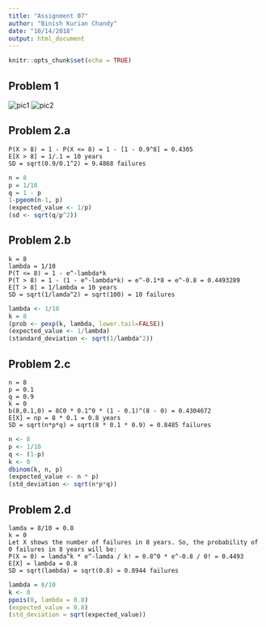 ```yaml
---
title: "Assignment 07"
author: "Binish Kurian Chandy"
date: "10/14/2018"
output: html_document
---
```


```r
knitr::opts_chunk$set(echo = TRUE)
```

## Problem 1

![pic1](pic1.png) 
![pic2](pic2.png) 

## Problem 2.a

```
P(X > 8) = 1 - P(X <= 8) = 1 - [1 - 0.9^8] = 0.4305
E[X > 8] = 1/.1 = 10 years
SD = sqrt(0.9/0.1^2) = 9.4868 failures
```
```r
n = 8
p = 1/10
q = 1 - p
1-pgeom(n-1, p) 
(expected_value <- 1/p)
(sd <- sqrt(q/p^2))
```

## Problem 2.b
```
k = 8
lambda = 1/10 
P(T <= 8) = 1 - e^-lambda*k 
P(T > 8) = 1 - (1 - e^-lambda*k) = e^-0.1*8 = e^-0.8 = 0.4493289
E[T > 8] = 1/lambda = 10 years
SD = sqrt(1/lamda^2) = sqrt(100) = 10 failures
```
```r
lambda <- 1/10
k = 8
(prob <- pexp(k, lambda, lower.tail=FALSE))
(expected_value <- 1/lambda)
(standard_deviation <- sqrt(1/lambda^2))
```

## Problem 2.c
```
n = 8
p = 0.1
q = 0.9
k = 0
b(8,0.1,0) = 8C0 * 0.1^0 * (1 - 0.1)^(8 - 0) = 0.4304672
E[X] = np = 8 * 0.1 = 0.8 years
SD = sqrt(n*p*q) = sqrt(8 * 0.1 * 0.9) = 0.8485 failures
```
```r
n <- 8
p <- 1/10
q <- (1-p)
k <- 0
dbinom(k, n, p)
(expected_value <- n * p)
(std_deviation <- sqrt(n*p*q))
```

## Problem 2.d
```
lamda = 8/10 = 0.8
k = 0
Let X shows the number of failures in 8 years. So, the probability of 0 failures in 8 years will be:
P(X = 0) = lamda^k * e^-lamda / k! = 0.8^0 * e^-0.8 / 0! = 0.4493
E[X] = lambda = 0.8
SD = sqrt(lambda) = sqrt(0.8) = 0.8944 failures
```
```r
lambda = 8/10
k <- 0
ppois(0, lambda = 0.8)
(expected_value = 0.8)
(std_deviation = sqrt(expected_value))
```